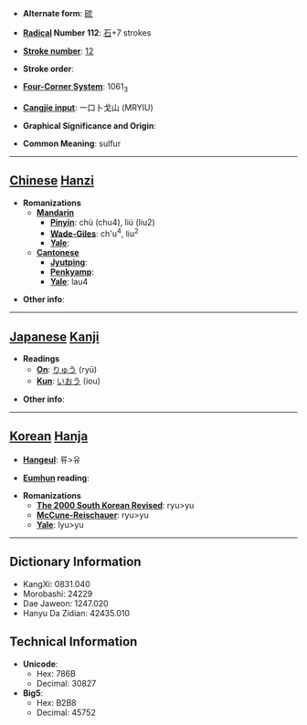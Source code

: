 * '''Alternate form''': [[硫]]

* '''[[Wiktionary:Chinese radical index| Radical]] Number 112''': [[Wiktionary:Chinese radical index 石|石]]+7 strokes

* '''[[Wiktionary:Chinese total strokes index|Stroke number]]''': [[Wiktionary:Chinese total strokes index 12|12]]

* '''Stroke order''': 

* '''[[Wiktionary:Chinese four corner index|Four-Corner System]]''': 1061<sub>3</sub>

* '''[[Wiktionary:Chinese Cangjie index|Cangjie input]]''': 一口卜戈山 (MRYIU)

* '''Graphical Significance and Origin''': 

* '''Common Meaning''': sulfur

----

== [[Chinese]] [[Hanzi]] ==

* '''Romanizations'''
** '''[[Mandarin]]'''
*** '''[[Pinyin]]''': chù (chu4), liú (liu2)
*** '''[[Wade-Giles]]''': ch'u<sup>4</sup>, liu<sup>2</sup>
*** '''[[Yale]]''': 
** '''[[Cantonese]]'''
*** '''[[Jyutping]]''':
*** '''[[Penkyamp]]''': 
*** '''[[Yale]]''': lau4

* '''Other info''': 

----

== [[Japanese]] [[Kanji]] ==

* '''Readings'''
** '''[[On]]''': [[りゅう]] (ryū)
** '''[[Kun]]''': [[いおう]] (iou)

* '''Other info''':  

----

== [[Korean]] [[Hanja]] ==

* '''[[Hangeul]]''': 류>유

* '''[[Eumhun]] reading''': 

* '''Romanizations'''
** '''[[The 2000 South Korean Revised Romanization|The 2000 South Korean Revised]]''': ryu>yu
** '''[[McCune-Reischauer]]''': ryu>yu
** '''[[Yale]]''': lyu>yu

----

== Dictionary Information ==

* KangXi: 0831.040
* Morobashi: 24229
* Dae Jaweon: 1247.020
* Hanyu Da Zidian: 42435.010

== Technical Information ==

* '''Unicode''':
** Hex: 786B
** Decimal: 30827
* '''Big5''':
** Hex: B2B8
** Decimal: 45752